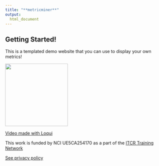```yaml
---
title: "**metricminer**"
output:
  html_document
---
```


## Getting Started!

This is a templated demo website that you can use to display your own metrics!

<img src = "resources/images/metricminer-gnome.png" width = 200>

[Video made with Loqui](https://loqui.fredhutch.org/)

This work is funded by NCI UE5CA254170 as a part of the [ITCR Training Network](https://www.itcrtraining.org/)

<!-- Google tag (gtag.js) -->
<script async src="https://www.googletagmanager.com/gtag/js?id=G-951TGMSPH7"></script>
<script>
  window.dataLayer = window.dataLayer || [];
  function gtag(){dataLayer.push(arguments);}
  gtag('js', new Date());

  gtag('config', 'G-951TGMSPH7');
</script>

[See privacy policy](https://www.metricminer.org/privacypolicy.html)
